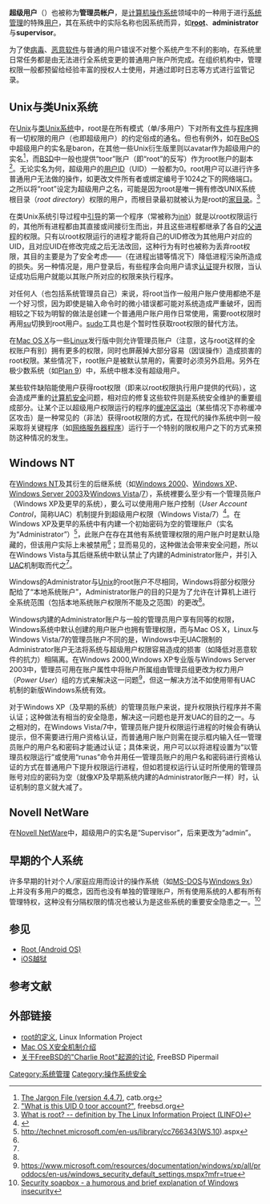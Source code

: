 {{noteTA
|G1=IT
|1=zh-tw:使用者;zh-cn:用户;zh-hk:用戶
|2=zh-hans:账户;zh-tw:帳號;zh-hk:帳戶
}}
'''超级用户'''（{{Lang-en|'''Superuser'''}}）也被称为'''管理员帐户'''，是[[计算机操作系统|计算机操作系统]]领域中的一种用于进行[[系统管理员|系统管理]]的特殊[[用户_(计算机科学)|用户]]，其在系统中的实际名称也因系统而异，如'''[[Root_(Android)|root]]'''、'''administrator'''与'''supervisor'''。

为了使[[病毒|病毒]]、[[恶意软件|恶意软件]]与普通的用户错误不对整个系统产生不利的影响，在系统里日常任务都是由无法进行全系统变更的普通用户账户所完成。在组织机构中，管理权限一般都预留给经验丰富的授权人士使用，并通过即时日志等方式进行监管记录。

== Unix与类Unix系统 ==

在[[Unix|Unix]]与[[类Unix系统|类Unix系统]]中，root是在所有模式（单/多用户）下对所有[[文件|文件]]与[[程序|程序]]拥有一切权限的用户（也即超级用户）的约定俗成的通名。但也有例外，如在[[BeOS|BeOS]]中超级用户的实名是baron，在其他一些Unix衍生版里则以avatar作为超级用户的实名<ref>[http://www.catb.org/jargon/html/A/avatar.html The Jargon File (version 4.4.7)], catb.org</ref>，而[[BSD|BSD]]中一般也提供“toor”账户（即“root”的反写）作为root账户的副本<ref>[http://www.freebsd.org/doc/en_US.ISO8859-1/books/faq/security.html#TOOR-ACCOUNT "What is this UID 0 toor account?"], freebsd.org</ref>。无论实名为何，超级用户的[[用户ID|用户ID]]（UID）一般都为0。root用户可以进行许多普通用户无法做的操作，如更改文件所有者或绑定编号于1024之下的网络端口。之所以将“root”设定为超级用户之名，可能是因为root是唯一拥有修改UNIX系统根目录（''root directory''）权限的用户，而根目录最初就被认为是root的[[家目录|家目录]]。<ref>[http://www.linfo.org/root.html What is root? -- definition by The Linux Information Project (LINFO)]</ref>

在类Unix系统引导过程中[[引导|引导]]的第一个程序（常被称为[[init|init]]）就是以root权限运行的，其他所有进程都由其直接或间接衍生而出，并且这些进程都继承了各自的[[父进程|父进程]]的权限。只有以root权限运行的进程才能将自己的UID修改为其他用户对应的UID，且对应UID在修改完成之后无法改回，这种行为有时也被称为丢弃root权限，其目的主要是为了安全考虑——（在进程出错等情况下）降低进程污染所造成的损失。另一种情况是，用户登录后，有些程序会向用户请求[[认证|认证]]提升权限，当认证成功后用户就能以其账户所对应的权限来执行程序。

对任何人（也包括系统管理员自己）来说，将root当作一般用户账户使用都绝不是一个好习惯，因为即使是输入命令时的微小错误都可能对系统造成严重破坏，因而相较之下较为明智的做法是创建一个普通用户账户用作日常使用，需要root权限时再用[[Su_(Unix)|su]]切换到root用户。[[sudo|sudo]]工具也是个暂时性获取root权限的替代方法。

在[[Mac_OS_X|Mac OS X]]与一些[[Linux|Linux]]发行版中则允许管理员账户（注意，这与root这样的全权账户有别）拥有更多的权限，同时也屏蔽掉大部分容易（因误操作）造成损害的root权限。某些情况下，root账户是被默认禁用的，需要时必须另外启用。另外在极少数系统（如[[Plan_9|Plan 9]]）中，系统中根本没有超级用户。

某些软件缺陷能使用户获得root权限（即{{Tsl|en|Privilege escalation|提升权限}}来以root权限执行用户提供的代码），这会造成严重的[[计算机安全|计算机安全]]问题，相对应的修复这些软件则是系统安全维护的重要组成部分。让某个正以超级用户权限运行的程序的[[缓冲区溢出|缓冲区溢出]]（某些情况下亦称缓冲区攻击）是一种常见的（非法）获得root权限的方式，在现代的操作系统中则一般采取将关键程序（如[[网络服务器|网络服务器程序]]）运行于一个特别的限权用户之下的方式来预防这种情况的发生。

==Windows NT==

在[[Windows_NT|Windows NT]]及其衍生的后继系统（如[[Windows_2000|Windows 2000]]、[[Windows_XP|Windows XP]]、[[Windows_Server_2003|Windows Server 2003]]及[[Windows_Vista|Windows Vista]]/[[Windows_7|7]]），系统裡要么至少有一个管理员账户（Windows XP及更早的系统），要么可以使用用户账户控制（''User Account Control''，简称UAC）机制提升到超级用户权限（Windows Vista/7）<ref name="#1">{{Cite web |url=https://www.microsoft.com/resources/documentation/windows/xp/all/proddocs/en-us/ua_c_account_types.mspx?mfr=true# |title=存档副本 |access-date=2011-11-21 |archive-url=https://web.archive.org/web/20120711184058/http://www.microsoft.com/resources/documentation/windows/xp/all/proddocs/en-us/ua_c_account_types.mspx?mfr=true# |archive-date=2012-07-11 |dead-url=yes }}</ref>。在Windows XP及更早的系统中有内建一个初始密码为空的管理账户（实名为“Administrator”）<ref name="#2">http://technet.microsoft.com/en-us/library/cc766343(WS.10).aspx</ref>，此账户在存在其他有系统管理权限的用户账户时是默认隐藏的，但该用户实际上未被禁用<ref name="#2"/>；显而易见的，这种做法会带来安全问题，所以在Windows Vista与其后继系统中默认禁止了内建的Administrator账户，并引入[[UAC|UAC]]机制取而代之<ref name="#2"/>。

Windows的Administrator与[[Unix|Unix]]的root账户不尽相同，Windows将部分权限分配给了“本地系统账户”，Administrator账户的目的只是为了允许在计算机上进行全系统范围（包括本地系统账户权限所不能及之范围）的更改<ref name="#1"/>。

Windows内建的Administrator账户与一般的管理员用户享有同等的权限，Windows系统中默认创建的用户账户也拥有管理权限，而与Mac OS X，Linux与Windows Vista/7的管理员账户不同的是，Windows中无UAC限制的Administrator账户无法将系统与超级用户权限容易造成的损害（如降低对恶意软件的抗力）相隔离。在Windows 2000,Windows XP专业版与Windows  Server 2003中，管理员可用在账户属性中将账户所属组由管理员组更改为权力用户（''Power User''）组的方式来解决这一问题<ref>https://www.microsoft.com/resources/documentation/windows/xp/all/proddocs/en-us/windows_security_default_settings.mspx?mfr=true</ref>，但这一解决方法不如使用带有UAC机制的新版Windows系统有效。

对于Windows XP（及早期的系统）的管理员账户来说，提升权限执行程序并不需认证；这种做法有相当的安全隐患，解决这一问题也是开发UAC的目的之一。与之相对的，在Windows Vista/7中，管理员账户提升权限运行进程的时候会有确认提示，但不需要进行用户资格认证，而普通用户账户则需在提示框内输入任一管理员账户的用户名和密码才能通过认证；具体来说，用户可以以将进程设置为“以管理员权限运行”或使用“runas”命令并用任一管理员账户的用户名和密码进行资格认证的方式在普通用户下提升权限运行进程，但如若提权运行认证时所使用的管理员账号对应的密码为空（就像XP及早期系统内建的Administrator账户一样）时，认证机制的意义就大减了。

==Novell NetWare==

在[[Novell_NetWare|Novell NetWare]]中，超级用户的实名是“Supervisor”，后来更改为“admin”。

==早期的个人系统==

许多早期的针对个人/家庭应用而设计的操作系统（如[[MS-DOS|MS-DOS]]与[[Windows_9x|Windows 9x]]）上并没有多用户的概念，因而也没有单独的管理账户，所有使用系统的人都有所有管理特权，这种没有分隔权限的情况也被认为是这些系统的重要安全隐患之一。<ref>[http://sec-soapbox.blogspot.com/2007/03/why-is-windows-insecure.html Security soapbox - a humorous and brief explanation of Windows insecurity]</ref>

==参见==
* [[Root_(Android_OS)|Root (Android OS)]]
* [[iOS越狱|iOS越狱]]

== 参考文献 ==

{{Reflist}}

==外部链接==

*[http://www.linfo.org/root.html root的定义]{{en}}, Linux Information Project
*[http://developer.apple.com/internet/security/securityintro.html Mac OS X安全机制介绍]{{en}}
*[http://lists.freebsd.org/pipermail/freebsd-questions/2005-September/098410.html 关于FreeBSD的"Charlie Root"起源的讨论]{{en}}, FreeBSD Pipermail

[[Category:系统管理|Category:系统管理]]
[[Category:操作系统安全|Category:操作系统安全]]